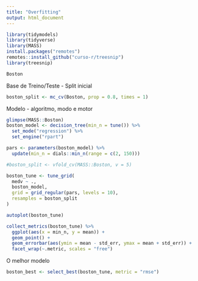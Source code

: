 ```yaml
---
title: "Overfitting"
output: html_document
---
```


```r
library(tidymodels)
library(tidyverse)
library(MASS)
install.packages("remotes")
remotes::install_github("curso-r/treesnip")
library(treesnip)
```

```r
Boston
```

Base de Treino/Teste - Split inicial

```r
boston_split <- mc_cv(Boston, prop = 0.8, times = 1)
```

Modelo - algoritmo, modo e motor

```r
glimpse(MASS::Boston)
boston_model <- decision_tree(min_n = tune()) %>%
  set_mode("regression") %>%
  set_engine("rpart")
```

```r
pars <- parameters(boston_model) %>% 
  update(min_n = dials::min_n(range = c(2, 150)))

#boston_split <- vfold_cv(MASS::Boston, v = 5)

boston_tune <- tune_grid(
  medv ~ .,
  boston_model,
  grid = grid_regular(pars, levels = 10),
  resamples = boston_split
)

autoplot(boston_tune)
```

```r
collect_metrics(boston_tune) %>% 
  ggplot(aes(x = min_n, y = mean)) +
  geom_point() +
  geom_errorbar(aes(ymin = mean - std_err, ymax = mean + std_err)) +
  facet_wrap(~.metric, scales = "free")
```

O melhor modelo

```r
boston_best <- select_best(boston_tune, metric = "rmse")
```

